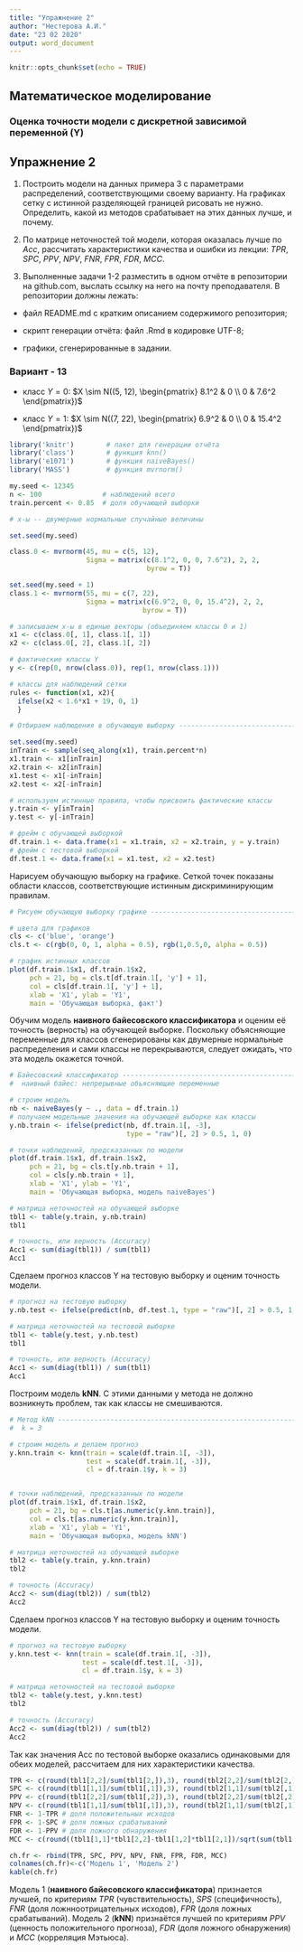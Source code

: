 ---
title: "Упражнение 2"
author: "Нестерова А.И."
date: "23 02 2020"
output: word_document
---

```{r setup, include=FALSE}
knitr::opts_chunk$set(echo = TRUE)
```

## Математическое моделирование

### Оценка точности модели с дискретной зависимой переменной (Y)

## Упражнение 2

1. Построить модели на данных примера 3 с параметрами распределений, соответствующими своему варианту. На графиках сетку с истинной разделяющей границей рисовать не нужно. Определить, какой из методов срабатывает на этих данных лучше, и почему.    

2. По матрице неточностей той модели, которая оказалась лучше по $Acc$, рассчитать характеристики качества и ошибки из лекции: $TPR$, $SPC$, $PPV$, $NPV$, $FNR$, $FPR$, $FDR$, $MCC$.   

3. Выполненные задачи 1-2 разместить в одном отчёте в репозитории на github.com, выслать ссылку на него на почту преподавателя. В репозитории должны лежать:

- файл README.md с кратким описанием содержимого репозитория;    

- скрипт генерации отчёта: файл .Rmd в кодировке UTF-8;   

- графики, сгенерированные в задании. 

### Вариант - 13

- класс $Y=0$: $X \sim N((5, 12), \begin{pmatrix}
  8.1^2 & 0 \\
  0 & 7.6^2 \end{pmatrix})$   

- класс $Y=1$: $X \sim N((7, 22), \begin{pmatrix}
  6.9^2 & 0 \\
  0 & 15.4^2 \end{pmatrix})$ 

```{r, message = FALSE, warning = F}
library('knitr')        # пакет для генерации отчёта
library('class')        # функция knn()
library('e1071')        # функция naiveBayes()
library('MASS')         # функция mvrnorm()

my.seed <- 12345
n <- 100               # наблюдений всего
train.percent <- 0.85  # доля обучающей выборки

# x-ы -- двумерные нормальные случайные величины

set.seed(my.seed)

class.0 <- mvrnorm(45, mu = c(5, 12), 
                   Sigma = matrix(c(8.1^2, 0, 0, 7.6^2), 2, 2, 
                                  byrow = T))

set.seed(my.seed + 1)
class.1 <- mvrnorm(55, mu = c(7, 22), 
                   Sigma = matrix(c(6.9^2, 0, 0, 15.4^2), 2, 2, 
                                 byrow = T))

# записываем x-ы в единые векторы (объединяем классы 0 и 1)
x1 <- c(class.0[, 1], class.1[, 1])
x2 <- c(class.0[, 2], class.1[, 2])

# фактические классы Y
y <- c(rep(0, nrow(class.0)), rep(1, nrow(class.1)))

# классы для наблюдений сетки
rules <- function(x1, x2){
  ifelse(x2 < 1.6*x1 + 19, 0, 1)
  }

# Отбираем наблюдения в обучающую выборку --------------------------------------

set.seed(my.seed)
inTrain <- sample(seq_along(x1), train.percent*n)
x1.train <- x1[inTrain]
x2.train <- x2[inTrain]
x1.test <- x1[-inTrain]
x2.test <- x2[-inTrain]

# используем истинные правила, чтобы присвоить фактические классы
y.train <- y[inTrain]
y.test <- y[-inTrain]

# фрейм с обучающей выборкой
df.train.1 <- data.frame(x1 = x1.train, x2 = x2.train, y = y.train)
# фрейм с тестовой выборкой
df.test.1 <- data.frame(x1 = x1.test, x2 = x2.test)
```

Нарисуем обучающую выборку на графике. Сеткой точек показаны области классов, соответствующие истинным дискриминирующим правилам.

```{r, fig.height = 5, fig.width = 5}
# Рисуем обучающую выборку графике ---------------------------------------------

# цвета для графиков
cls <- c('blue', 'orange')
cls.t <- c(rgb(0, 0, 1, alpha = 0.5), rgb(1,0.5,0, alpha = 0.5))

# график истинных классов
plot(df.train.1$x1, df.train.1$x2, 
     pch = 21, bg = cls.t[df.train.1[, 'y'] + 1], 
     col = cls[df.train.1[, 'y'] + 1],
     xlab = 'X1', ylab = 'Y1',
     main = 'Обучающая выборка, факт')


```

Обучим модель **наивного байесовского классификатора** и оценим её точность (верность) на обучающей выборке. Поскольку объясняющие переменные для классов сгенерированы как двумерные нормальные распределения и сами классы не перекрываются, следует ожидать, что эта модель окажется точной.   

```{r, fig.height = 5, fig.width = 5}
# Байесовский классификатор ----------------------------------------------------
#  наивный байес: непрерывные объясняющие переменные

# строим модель
nb <- naiveBayes(y ~ ., data = df.train.1)
# получаем модельные значения на обучающей выборке как классы
y.nb.train <- ifelse(predict(nb, df.train.1[, -3], 
                             type = "raw")[, 2] > 0.5, 1, 0)

# точки наблюдений, предсказанных по модели
plot(df.train.1$x1, df.train.1$x2, 
     pch = 21, bg = cls.t[y.nb.train + 1],
     col = cls[y.nb.train + 1], 
     xlab = 'X1', ylab = 'Y1',
     main = 'Обучающая выборка, модель naiveBayes')

# матрица неточностей на обучающей выборке
tbl1 <- table(y.train, y.nb.train)
tbl1

# точность, или верность (Accuracy)
Acc1 <- sum(diag(tbl1)) / sum(tbl1)
Acc1
```

Сделаем прогноз классов Y на тестовую выборку и оценим точность модели.   

```{r, fig.height = 5, fig.width = 5}

# прогноз на тестовую выборку
y.nb.test <- ifelse(predict(nb, df.test.1, type = "raw")[, 2] > 0.5, 1, 0)

# матрица неточностей на тестовой выборке
tbl1 <- table(y.test, y.nb.test)
tbl1

# точность, или верность (Accuracy)
Acc1 <- sum(diag(tbl1)) / sum(tbl1)
Acc1

```

Построим модель **kNN**. С этими данными у метода не должно возникнуть проблем, так как классы не смешиваются.      


```{r, fig.height = 5, fig.width = 5}

# Метод kNN --------------------------------------------------------------------
#  k = 3

# строим модель и делаем прогноз
y.knn.train <- knn(train = scale(df.train.1[, -3]), 
                   test = scale(df.train.1[, -3]),
                   cl = df.train.1$y, k = 3)


# точки наблюдений, предсказанных по модели
plot(df.train.1$x1, df.train.1$x2, 
     pch = 21, bg = cls.t[as.numeric(y.knn.train)], 
     col = cls.t[as.numeric(y.knn.train)],
     xlab = 'X1', ylab = 'Y1',
     main = 'Обучающая выборка, модель kNN')

# матрица неточностей на обучающей выборке
tbl2 <- table(y.train, y.knn.train)
tbl2

# точность (Accuracy)
Acc2 <- sum(diag(tbl2)) / sum(tbl2)
Acc2
```

Сделаем прогноз классов Y на тестовую выборку и оценим точность модели. 

```{r, fig.height = 5, fig.width = 5}

# прогноз на тестовую выборку
y.knn.test <- knn(train = scale(df.train.1[, -3]), 
                  test = scale(df.test.1[, -3]),
                  cl = df.train.1$y, k = 3)

# матрица неточностей на тестовой выборке
tbl2 <- table(y.test, y.knn.test)
tbl2

# точность (Accuracy)
Acc2 <- sum(diag(tbl2)) / sum(tbl2)
Acc2

```

Так как значения Acc по тестовой выборке оказались одинаковыми для обеих моделей, рассчитаем для них характеристики качества.

```{r characteristics}
TPR <- c(round(tbl1[2,2]/sum(tbl1[2,]),3), round(tbl2[2,2]/sum(tbl2[2,]),3)) # чувствительность
SPC <- c(round(tbl1[1,1]/sum(tbl1[,1]),3), round(tbl2[1,1]/sum(tbl2[,1]),3)) # специфичность
PPV <- c(round(tbl1[2,2]/sum(tbl1[,2]),3), round(tbl2[2,2]/sum(tbl2[,2]),3)) # ценность положительного прогноза
NPV <- c(round(tbl1[1,1]/sum(tbl1[,1]),3), round(tbl2[1,1]/sum(tbl2[,1]),3)) # ценность отрицательного прогноза
FNR <- 1-TPR # доля положительных исходов
FPR <- 1-SPC # доля ложных срабатываний
FDR <- 1-PPV # доля ложного обнаружения
MCC <- c(round((tbl1[1,1]*tbl1[2,2]-tbl1[1,2]*tbl1[2,1])/sqrt(sum(tbl1[,2])*sum(tbl1[2,])*sum(tbl1[1,])*sum(tbl1[,1])),3), round((tbl2[1,1]*tbl2[2,2]-tbl2[1,2]*tbl2[2,1])/sqrt(sum(tbl2[,2])*sum(tbl2[2,])*sum(tbl2[1,])*sum(tbl2[,1])),3)) # корреляция Мэтьюса 

ch.fr <- rbind(TPR, SPC, PPV, NPV, FNR, FPR, FDR, MCC)
colnames(ch.fr)<-c('Модель 1', 'Модель 2')
kable(ch.fr)
```

Модель 1 (**наивного байесовского классификатора**) признается лучшей, по критериям $TPR$ (чувствительность), $SPS$ (специфичность), $FNR$ (доля ложнноотрицательных исходов), $FPR$ (доля ложных срабатываний). Модель 2 (**kNN**) признаётся лучшей по критериям $PPV$ (ценность положительного прогноза), $FDR$ (доля ложного обнаружения) и $MCC$ (корреляция Мэтьюса).